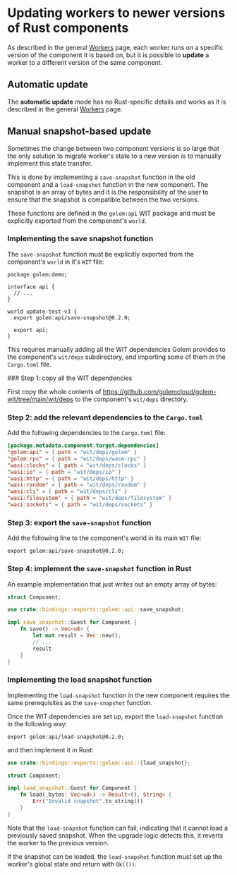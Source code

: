 
# Updating workers to newer versions of Rust components

As described in the general [Workers](/docs/concepts/workers) page, each worker runs on a specific version of the component it is based on, but it is possible to **update** a worker to a different version of the same component.

## Automatic update

The **automatic update** mode has no Rust-specific details and works as it is described in the general [Workers](/docs/concepts/workers) page.

## Manual snapshot-based update

Sometimes the change between two component versions is so large that the only solution to migrate worker's state to a new version is to manually implement this state transfer.

This is done by implementing a `save-snapshot` function in the old component and a `load-snapshot` function in the new component. The snapshot is an array of bytes and it is the responsibility of the user to ensure that the snapshot is compatible between the two versions.

These functions are defined in the `golem:api` WIT package and must be explicitly exported from the component's `world`.

### Implementing the save snapshot function

The `save-snapshot` function must be explicitly exported from the component's `world` in it's `WIT` file:

```wit
package golem:demo;

interface api {
  // ...
}

world update-test-v3 {
  export golem:api/save-snapshot@0.2.0;

  export api;
}
```

This requires manually adding all the WIT dependencies Golem provides to the component's `wit/deps` subdirectory, and importing some of them in the `Cargo.toml` file.

<Steps>
### Step 1: copy all the WIT dependencies

First copy the whole contents of https://github.com/golemcloud/golem-wit/tree/main/wit/deps to the component's `wit/deps` directory.

### Step 2: add the relevant dependencies to the `Cargo.toml`

Add the following dependencies to the `Cargo.toml` file:

```toml
[package.metadata.component.target.dependencies]
"golem:api" = { path = "wit/deps/golem" }
"golem:rpc" = { path = "wit/deps/wasm-rpc" }
"wasi:clocks" = { path = "wit/deps/clocks" }
"wasi:io" = { path = "wit/deps/io" }
"wasi:http" = { path = "wit/deps/http" }
"wasi:random" = { path = "wit/deps/random" }
"wasi:cli" = { path = "wit/deps/cli" }
"wasi:filesystem" = { path = "wit/deps/filesystem" }
"wasi:sockets" = { path = "wit/deps/sockets" }
```

### Step 3: export the `save-snapshot` function

Add the following line to the component's world in its main `WIT` file:

```wit
export golem:api/save-snapshot@0.2.0;
```

### Step 4: implement the `save-snapshot` function in Rust

An example implementation that just writes out an empty array of bytes:

```rust
struct Component;

use crate::bindings::exports::golem::api::save_snapshot;

impl save_snapshot::Guest for Component {
    fn save() -> Vec<u8> {
        let mut result = Vec::new();
        // ...
        result
    }
}
```

</Steps>

### Implementing the load snapshot function

Implementing the `load-snapshot` function in the new component requires the same prerequisites as the `save-snapshot` function.

Once the WIT dependencies are set up, export the `load-snapshot` function in the following way:

```wit
export golem:api/load-snapshot@0.2.0;
```

and then implement it in Rust:

```rust
use crate::bindings::exports::golem::api::{load_snapshot};

struct Component;

impl load_snapshot::Guest for Component {
    fn load(_bytes: Vec<u8>) -> Result<(), String> {
        Err("Invalid snapshot".to_string())
    }
}
```

Note that the `load-snapshot` function can fail, indicating that it cannot load a previously saved snapshot. When the upgrade logic detects this, it reverts the worker to the previous version.

If the snapshot can be loaded, the `load-snapshot` function must set up the worker's global state and return with `Ok(())`.
